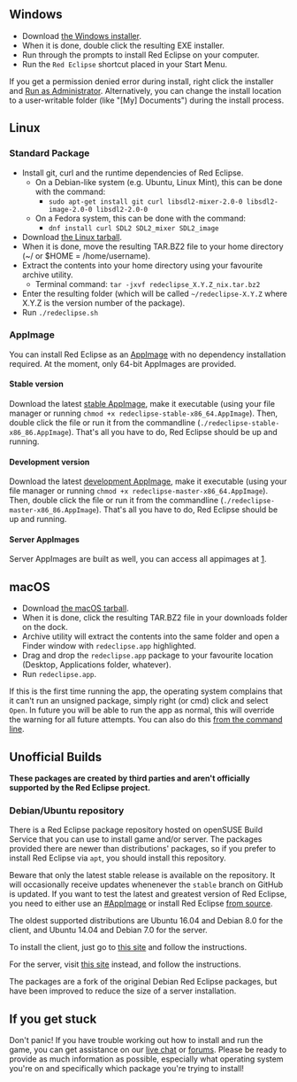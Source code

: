 == Windows ==

* Download [http://redeclipse.net/download/windows the Windows installer].
* When it is done, double click the resulting EXE installer.
* Run through the prompts to install Red Eclipse on your computer.
* Run the <code>Red Eclipse</code> shortcut placed in your Start Menu.

If you get a permission denied error during install, right click the installer and [http://windows.microsoft.com/en-us/windows7/how-do-i-run-an-application-once-with-a-full-administrator-access-token Run as Administrator]. Alternatively, you can change the install location to a user-writable folder (like "[My] Documents") during the install process.

== Linux ==

=== Standard Package ===

* Install git, curl and the runtime dependencies of Red Eclipse.
** On a Debian-like system (e.g. Ubuntu, Linux Mint), this can be done with the command:
*** <code>sudo apt-get install git curl libsdl2-mixer-2.0-0 libsdl2-image-2.0-0 libsdl2-2.0-0</code>
** On a Fedora system, this can be done with the command:
*** <code>dnf install curl SDL2 SDL2_mixer SDL2_image</code>
* Download [http://redeclipse.net/download/linux the Linux tarball].
* When it is done, move the resulting TAR.BZ2 file to your home directory (~/ or $HOME = /home/username).
* Extract the contents into your home directory using your favourite archive utility.
** Terminal command: <code>tar -jxvf redeclipse_X.Y.Z_nix.tar.bz2</code>
* Enter the resulting folder (which will be called <code>~/redeclipse-X.Y.Z</code> where X.Y.Z is the version number of the package).
* Run <code>./redeclipse.sh</code>

=== AppImage ===

You can install Red Eclipse as an [http://appimage.org AppImage] with no dependency installation required. At the moment, only 64-bit AppImages are provided.

==== Stable version ====

Download the latest [https://redeclipse.net/appimage/stable/redeclipse-stable-x86_64.AppImage stable AppImage], make it executable (using your file manager or running <code>chmod +x redeclipse-stable-x86_64.AppImage</code>). Then, double click the file or run it from the commandline (<code>./redeclipse-stable-x86_86.AppImage</code>). That's all you have to do, Red Eclipse should be up and running.

==== Development version ====

Download the latest [https://redeclipse.net/appimage/master/redeclipse-master-x86_64.AppImage development AppImage], make it executable (using your file manager or running <code>chmod +x redeclipse-master-x86_64.AppImage</code>). Then, double click the file or run it from the commandline (<code>./redeclipse-master-x86_86.AppImage</code>). That's all you have to do, Red Eclipse should be up and running.

==== Server AppImages ====

Server AppImages are built as well, you can access all appimages at [https://redeclipse.net/appimage].

== macOS ==

* Download [http://redeclipse.net/download/macos the macOS tarball].
* When it is done, click the resulting TAR.BZ2 file in your downloads folder on the dock.
* Archive utility will extract the contents into the same folder and open a Finder window with <code>redeclipse.app</code> highlighted.
* Drag and drop the <code>redeclipse.app</code> package to your favourite location (Desktop, Applications folder, whatever).
* Run <code>redeclipse.app</code>.

If this is the first time running the app, the operating system complains that it can't run an unsigned package, simply right (or cmd) click and select <code>Open</code>. In future you will be able to run the app as normal, this will override the warning for all future attempts. You can also do this [http://osxdaily.com/2015/07/15/add-remove-gatekeeper-app-command-line-mac-os-x/ from the command line].

== Unofficial Builds ==
'''These packages are created by third parties and aren't officially supported by the Red Eclipse project.'''

=== Debian/Ubuntu repository ===

There is a Red Eclipse package repository hosted on openSUSE Build Service that you can use to install game and/or server. The packages provided there are newer than distributions' packages, so if you prefer to install Red Eclipse via <code>apt</code>, you should install this repository.

Beware that only the latest stable release is available on the repository. It will occasionally receive updates whenenever the <code>stable</code> branch on GitHub is updated. If you want to test the latest and greatest version of Red Eclipse, you need to either use an [[#AppImage]] or install Red Eclipse [[#Install from source|from source]].

The oldest supported distributions are Ubuntu 16.04 and Debian 8.0 for the client, and Ubuntu 14.04 and Debian 7.0 for the server.

To install the client, just go to [https://software.opensuse.org/download/package?project=home:TheAssassin:RedEclipse&package=redeclipse this site] and follow the instructions.

For the server, visit [https://software.opensuse.org/download/package?project=home:TheAssassin:RedEclipse&package=redeclipse-server this site] instead, and follow the instructions.

The packages are a fork of the original Debian Red Eclipse packages, but have been improved to reduce the size of a server installation.

== If you get stuck ==
Don't panic! If you have trouble working out how to install and run the game, you can get assistance on our [http://redeclipse.net/chat live chat] or [http://redeclipse.net/forum forums]. Please be ready to provide as much information as possible, especially what operating system you're on and specifically which package you're trying to install!